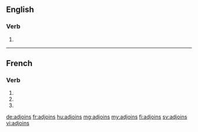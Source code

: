 ==English==

===Verb===
{{head|en|verb form}}

# {{en-third-person singular of|adjoin}}

----

==French==

===Verb===
{{fr-verb-form}}

# {{inflection of|adjoindre||1|s|pres|ind|lang=fr}}
# {{inflection of|adjoindre||2|s|pres|ind|lang=fr}}
# {{inflection of|adjoindre||2|s|imp|lang=fr}}

[[de:adjoins]]
[[fr:adjoins]]
[[hu:adjoins]]
[[mg:adjoins]]
[[my:adjoins]]
[[fi:adjoins]]
[[sv:adjoins]]
[[vi:adjoins]]